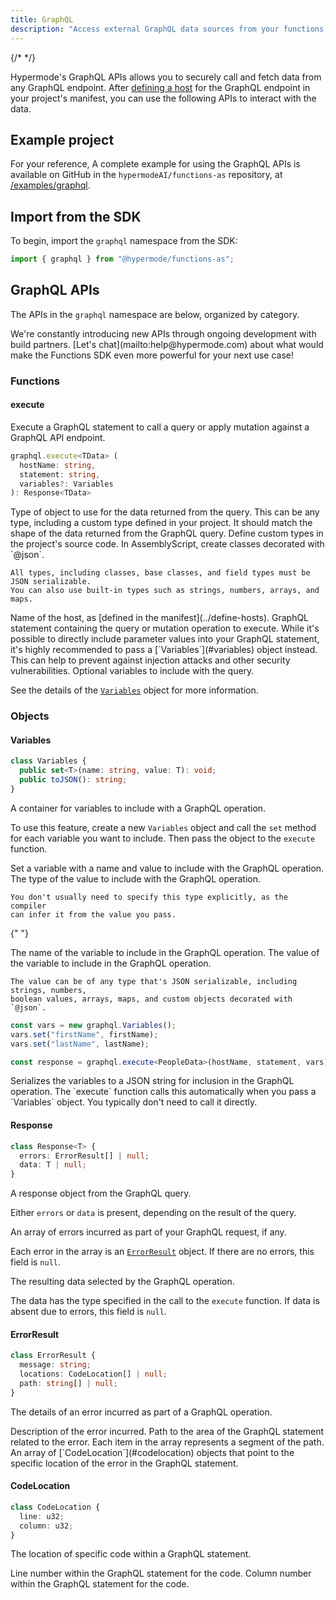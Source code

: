```yaml
---
title: GraphQL
description: "Access external GraphQL data sources from your functions."
---
```


{/* <!-- vale Google.Headings = NO --> */}

Hypermode's GraphQL APIs allows you to securely call and fetch data from any GraphQL endpoint.
After [defining a host](../define-hosts) for the GraphQL endpoint in your project's manifest,
you can use the following APIs to interact with the data.

## Example project

For your reference, A complete example for using the GraphQL APIs is available on GitHub in the
`hypermodeAI/functions-as` repository, at [/examples/graphql](https://github.com/hypermodeAI/functions-as/tree/main/examples/graphql).

## Import from the SDK

To begin, import the `graphql` namespace from the SDK:

<CodeGroup>

```ts AssemblyScript
import { graphql } from "@hypermode/functions-as";
```

</CodeGroup>

## GraphQL APIs

The APIs in the `graphql` namespace are below, organized by category.

<Tip>
  We're constantly introducing new APIs through ongoing development with build
  partners. [Let's chat](mailto:help@hypermode.com) about what would make the
  Functions SDK even more powerful for your next use case!
</Tip>

### Functions

#### execute

Execute a GraphQL statement to call a query or apply mutation against a GraphQL API endpoint.

<CodeGroup>

```ts AssemblyScript
graphql.execute<TData> (
  hostName: string,
  statement: string,
  variables?: Variables
): Response<TData>
```

</CodeGroup>

<ResponseField name="TData" type="Type" required>
  Type of object to use for the data returned from the query.
  This can be any type, including a custom type defined in your project.
  It should match the shape of the data returned from the GraphQL query.

  <Tip>
    Define custom types in the project's source code.
    In AssemblyScript, create classes decorated with `@json`.

    All types, including classes, base classes, and field types must be JSON serializable.
    You can also use built-in types such as strings, numbers, arrays, and maps.

  </Tip>

</ResponseField>

<ResponseField name="hostName" type="string" required>
  Name of the host, as [defined in the manifest](../define-hosts).
</ResponseField>

<ResponseField name="statement" type="string" required>
  GraphQL statement containing the query or mutation operation to execute.
  
  <Warning>
    While it's possible to directly include parameter values into your GraphQL statement,
    it's highly recommended to pass a [`Variables`](#variables) object instead.
    This can help to prevent against injection attacks and other security vulnerabilities.
  </Warning>

</ResponseField>

<ResponseField name="variables" type="Variables">
  Optional variables to include with the query.

See the details of the [`Variables`](#variables) object for more information.

</ResponseField>

### Objects

#### Variables

<CodeGroup>

```ts AssemblyScript
class Variables {
  public set<T>(name: string, value: T): void;
  public toJSON(): string;
}
```

</CodeGroup>

A container for variables to include with a GraphQL operation.

To use this feature, create a new `Variables` object and call the `set` method
for each variable you want to include. Then pass the object to the `execute` function.

<ResponseField name="set(name, value)">
Set a variable with a name and value to include with the GraphQL operation.

<Accordion title="Parameters">

  <ResponseField name="T">
    The type of the value to include with the GraphQL operation.

    You don't usually need to specify this type explicitly, as the compiler
    can infer it from the value you pass.

  </ResponseField>

{" "}

<ResponseField name="name" type="string" required>
  The name of the variable to include in the GraphQL operation.
</ResponseField>

  <ResponseField name="value" type="T" required>
    The value of the variable to include in the GraphQL operation.

    The value can be of any type that's JSON serializable, including strings, numbers,
    boolean values, arrays, maps, and custom objects decorated with `@json`.

  </ResponseField>

</Accordion>

<Accordion title="Example">

  <CodeGroup>

```ts AssemblyScript
const vars = new graphql.Variables();
vars.set("firstName", firstName);
vars.set("lastName", lastName);

const response = graphql.execute<PeopleData>(hostName, statement, vars);
```

  </CodeGroup>

  </Accordion>

</ResponseField>

<ResponseField name="toJSON()" type="string">
  Serializes the variables to a JSON string for inclusion in the GraphQL
  operation. The `execute` function calls this automatically when you pass a
  `Variables` object. You typically don't need to call it directly.
</ResponseField>

#### Response

<CodeGroup>

```ts AssemblyScript
class Response<T> {
  errors: ErrorResult[] | null;
  data: T | null;
}
```

</CodeGroup>

A response object from the GraphQL query.

Either `errors` or `data` is present, depending on the result of the query.

<ResponseField name="errors" type="ErrorResult[]">
  An array of errors incurred as part of your GraphQL request, if any.

Each error in the array is an [`ErrorResult`](#errorresult) object.
If there are no errors, this field is `null`.

</ResponseField>

<ResponseField name="data" type="T">
  The resulting data selected by the GraphQL operation.

The data has the type specified in the call to the `execute` function.
If data is absent due to errors, this field is `null`.

</ResponseField>

#### ErrorResult

<CodeGroup>

```ts AssemblyScript
class ErrorResult {
  message: string;
  locations: CodeLocation[] | null;
  path: string[] | null;
}
```

</CodeGroup>

The details of an error incurred as part of a GraphQL operation.

<ResponseField name="message" type="string">
  Description of the error incurred.
</ResponseField>

<ResponseField name="path" type="string[]">
  Path to the area of the GraphQL statement related to the error. Each item in
  the array represents a segment of the path.
</ResponseField>

<ResponseField name="locations" type="CodeLocation[]">
  An array of [`CodeLocation`](#codelocation) objects that point to the specific
  location of the error in the GraphQL statement.
</ResponseField>

#### CodeLocation

<CodeGroup>

```ts AssemblyScript
class CodeLocation {
  line: u32;
  column: u32;
}
```

</CodeGroup>

The location of specific code within a GraphQL statement.

<ResponseField name="line" type="u32">
  Line number within the GraphQL statement for the code.
</ResponseField>

<ResponseField name="column" type="u32">
  Column number within the GraphQL statement for the code.
</ResponseField>
